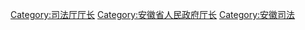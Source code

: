 [[Category:司法厅厅长|Category:司法厅厅长]]
[[Category:安徽省人民政府厅长|Category:安徽省人民政府厅长]]
[[Category:安徽司法|Category:安徽司法]]